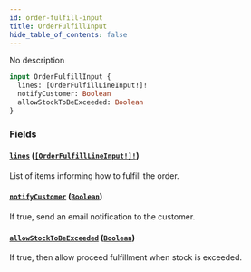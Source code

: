 ```yaml
---
id: order-fulfill-input
title: OrderFulfillInput
hide_table_of_contents: false
---
```


No description

```graphql
input OrderFulfillInput {
  lines: [OrderFulfillLineInput!]!
  notifyCustomer: Boolean
  allowStockToBeExceeded: Boolean
}
```

### Fields

#### [`lines`](#) ([`[OrderFulfillLineInput!]!`](../../../developer/api-reference/inputs/order-fulfill-line-input))

List of items informing how to fulfill the order.

#### [`notifyCustomer`](#) ([`Boolean`](../../../developer/api-reference/scalars/boolean))

If true, send an email notification to the customer.

#### [`allowStockToBeExceeded`](#) ([`Boolean`](../../../developer/api-reference/scalars/boolean))

If true, then allow proceed fulfillment when stock is exceeded.
